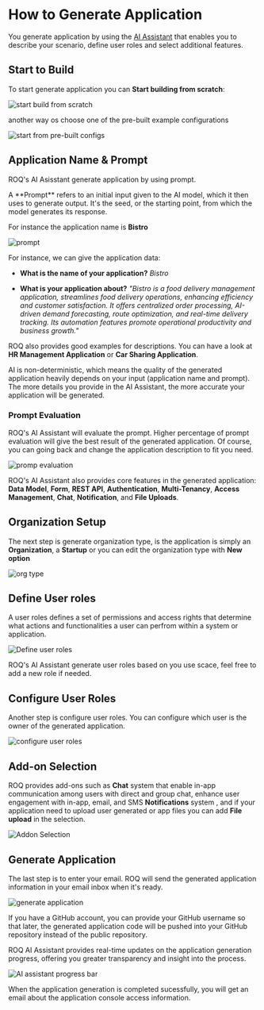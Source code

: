 
# How to Generate Application

You generate application by using the [AI Assistant](https://app.roq.ai/) that enables you to describe your scenario, define user roles and select additional features. 

## Start to Build

To start generate application you can **Start building from scratch**:

![start build from scratch](/1-start-generate-application.png)

another way os choose one of the pre-built example configurations

![start from pre-built configs](/1.1-prebuilt-example-configurations.png)


## Application Name & Prompt

ROQ's AI Asisstant generate application by using prompt.  

<Callout type="info">
A **Prompt** refers to an initial input given to the AI model, which it then uses to generate output. It's the seed, or the starting point, from which the model generates its response.
</Callout>

For instance the application name is **Bistro**

![prompt](/2-app-name-prompt.png)

For instance, we can give the application data:

* **What is the name of your application?**  _Bistro_

* **What is your application about?** 
  _"Bistro is a food delivery management application, streamlines food delivery operations, enhancing efficiency and customer satisfaction. It offers centralized order processing, AI-driven demand forecasting, route optimization, and real-time delivery tracking. Its automation features promote operational productivity and business growth."_

ROQ also provides good examples for descriptions. You can have a look at **HR Management Application** or **Car Sharing Application**.

<Callout type="info">
AI is non-deterministic, which means the quality of the generated application heavily depends on your input (application name and prompt). The more details you provide in the AI Assistant, the more accurate your application will be generated.
</Callout>


### Prompt Evaluation

ROQ's AI Assistant will evaluate the prompt. Higher percentage of prompt evaluation will give the best result of the generated application. Of course, you can going back and change the application description to fit you need.

![promp evaluation](/3-prompt-evaluation.png)

ROQ's AI Assistant also provides core features in the generated application: **Data Model**, **Form**, **REST API**, **Authentication**, **Multi-Tenancy**, **Access Management**, **Chat**, **Notification**, and **File Uploads**.

## Organization Setup

The next step is generate organization type, is the application is simply an **Organization**, a **Startup** or you can edit the organization type with **New option**

![org type](/4-org-setup.png)

## Define User roles

A user roles defines a set of permissions and access rights that determine what actions and functionalities a user can perfrom within a system or application. 

![Define user roles](/5-define-user-roles.png)

ROQ's AI Assistant generate user roles based on you use scace, feel free to add a new role if needed. 

## Configure User Roles 

Another step is configure user roles. You can configure which user is the owner of the generated application.

![configure user roles](/6-configure-user-roles.png)

## Add-on Selection

ROQ provides add-ons such as **Chat** system that enable in-app communication among users with direct and group chat, enhance user engagement with in-app, email, and SMS **Notifications** system , and if your application need to upload user generated or app files you can add **File upload** in the selection. 

![Addon Selection](/7-addon-selection.png)

## Generate Application

The last step is to enter your email. ROQ will send the generated application information in your email inbox when it's ready. 

![generate application](/8-generate-app.png)

If you have a GitHub account, you can provide your GitHub username so that later, the generated application code will be pushed into your GitHub repository instead of the public repository.

ROQ AI Assistant provides real-time updates on the application generation progress, offering you greater transparency and insight into the process.

![AI assistant progress bar](/9-generated-app-thank-you.png)

When the application generation is completed sucessfully, you will get an email about the application console access information.

